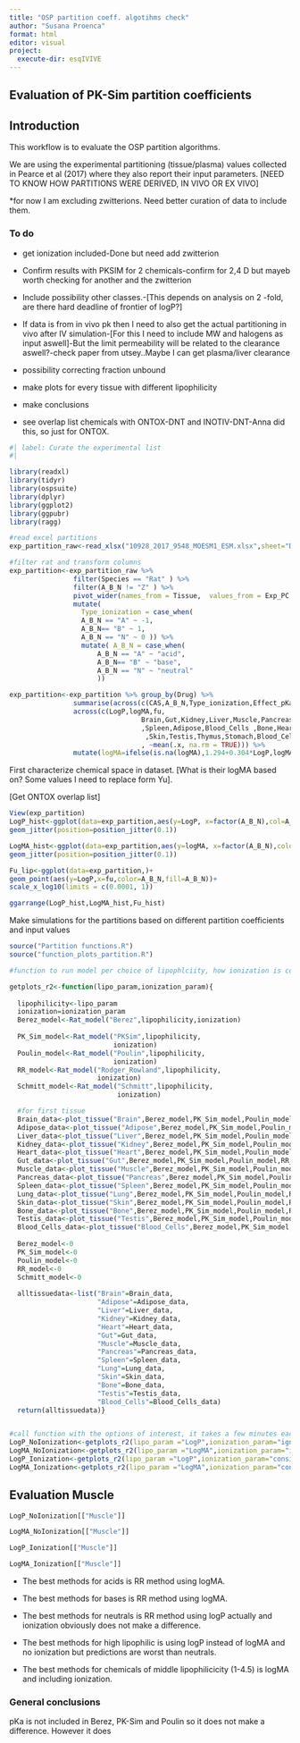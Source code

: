 ```yaml
---
title: "OSP partition coeff. algotihms check"
author: "Susana Proenca"
format: html
editor: visual
project:
  execute-dir: esqIVIVE
---
```


## Evaluation of PK-Sim partition coefficients

## Introduction

This workflow is to evaluate the OSP partition algorithms.

We are using the experimental partitioning (tissue/plasma) values collected in Pearce et al (2017) where they also report their input parameters. \[NEED TO KNOW HOW PARTITIONS WERE DERIVED, IN VIVO OR EX VIVO\]

\*for now I am excluding zwitterions. Need better curation of data to include them.

### To do

-   get ionization included-Done but need add zwitterion

-   Confirm results with PKSIM for 2 chemicals-confirm for 2,4 D but mayeb worth checking for another and the zwitterion

-   Include possibility other classes.-\[This depends on analysis on 2 -fold, are there hard deadline of frontier of logP?\]

-   If data is from in vivo pk then I need to also get the actual partitioning in vivo after IV simulation-\[For this I need to include MW and halogens as input aswell\]-But the limit permeability will be related to the clearance aswell?-check paper from utsey..Maybe I can get plasma/liver clearance

-   possibility correcting fraction unbound

-   make plots for every tissue with different lipophilicity

-   make conclusions

-   see overlap list chemicals with ONTOX-DNT and INOTIV-DNT-Anna did this, so just for ONTOX.

```r
#| label: Curate the experimental list
#| 

library(readxl)
library(tidyr)
library(ospsuite)
library(dplyr)
library(ggplot2)
library(ggpubr)
library(ragg)

#read excel partitions
exp_partition_raw<-read_xlsx("10928_2017_9548_MOESM1_ESM.xlsx",sheet="Data")

#filter rat and transform columns
exp_partition<-exp_partition_raw %>%
                filter(Species == "Rat" ) %>%
                filter(A_B_N != "Z" ) %>%
                pivot_wider(names_from = Tissue,  values_from = Exp_PC ,values_fn = list(Tissue = ~!is.na(.))) %>%
                mutate(
                  Type_ionization = case_when(
                  A_B_N == "A" ~ -1,
                  A_B_N== "B" ~ 1,
                  A_B_N == "N" ~ 0 )) %>%
                  mutate( A_B_N = case_when(
                      A_B_N == "A" ~ "acid",
                      A_B_N== "B" ~ "base",
                      A_B_N == "N" ~ "neutral"
                      ))

exp_partition<-exp_partition %>% group_by(Drug) %>%
                summarise(across(c(CAS,A_B_N,Type_ionization,Effect_pKa), ~first(na.omit(.x))),
                across(c(LogP,logMA,fu,
                                 Brain,Gut,Kidney,Liver,Muscle,Pancreas
                                 ,Spleen,Adipose,Blood_Cells ,Bone,Heart,Lung
                                  ,Skin,Testis,Thymus,Stomach,Blood_Cells)
                                 , ~mean(.x, na.rm = TRUE))) %>%
                mutate(logMA=ifelse(is.na(logMA),1.294+0.304*LogP,logMA))
```

First characterize chemical space in dataset. \[What is their logMA based on? Some values I need to replace form Yu\].

\[Get ONTOX overlap list\]

```r
View(exp_partition)
LogP_hist<-ggplot(data=exp_partition,aes(y=LogP, x=factor(A_B_N),col=A_B_N))+
geom_jitter(position=position_jitter(0.1)) 

LogMA_hist<-ggplot(data=exp_partition,aes(y=logMA, x=factor(A_B_N),color=A_B_N))+
geom_jitter(position=position_jitter(0.1)) 

Fu_lip<-ggplot(data=exp_partition,)+
geom_point(aes(y=LogP,x=fu,color=A_B_N,fill=A_B_N))+
scale_x_log10(limits = c(0.0001, 1))

ggarrange(LogP_hist,LogMA_hist,Fu_hist)
```

Make simulations for the partitions based on different partition coefficients and input values

```r

source("Partition functions.R")
source("function_plots_partition.R")

#function to run model per choice of lipophlciity, how ionization is considered and #tissue

getplots_r2<-function(lipo_param,ionization_param){
 
  lipophilicity<-lipo_param
  ionization=ionization_param
  Berez_model<-Rat_model("Berez",lipophilicity,ionization)
  
  PK_Sim_model<-Rat_model("PKSim",lipophilicity,
                          ionization)
  Poulin_model<-Rat_model("Poulin",lipophilicity,
                          ionization)
  RR_model<-Rat_model("Rodger_Rowland",lipophilicity,
                      ionization)
  Schmitt_model<-Rat_model("Schmitt",lipophilicity,
                           ionization)

  #for first tissue 
  Brain_data<-plot_tissue("Brain",Berez_model,PK_Sim_model,Poulin_model,RR_model,Schmitt_model)
  Adipose_data<-plot_tissue("Adipose",Berez_model,PK_Sim_model,Poulin_model,RR_model,Schmitt_model)
  Liver_data<-plot_tissue("Liver",Berez_model,PK_Sim_model,Poulin_model,RR_model,Schmitt_model)
  Kidney_data<-plot_tissue("Kidney",Berez_model,PK_Sim_model,Poulin_model,RR_model,Schmitt_model)
  Heart_data<-plot_tissue("Heart",Berez_model,PK_Sim_model,Poulin_model,RR_model,Schmitt_model)
  Gut_data<-plot_tissue("Gut",Berez_model,PK_Sim_model,Poulin_model,RR_model,Schmitt_model)
  Muscle_data<-plot_tissue("Muscle",Berez_model,PK_Sim_model,Poulin_model,RR_model,Schmitt_model)
  Pancreas_data<-plot_tissue("Pancreas",Berez_model,PK_Sim_model,Poulin_model,RR_model,Schmitt_model)
  Spleen_data<-plot_tissue("Spleen",Berez_model,PK_Sim_model,Poulin_model,RR_model,Schmitt_model)
  Lung_data<-plot_tissue("Lung",Berez_model,PK_Sim_model,Poulin_model,RR_model,Schmitt_model)
  Skin_data<-plot_tissue("Skin",Berez_model,PK_Sim_model,Poulin_model,RR_model,Schmitt_model)
  Bone_data<-plot_tissue("Bone",Berez_model,PK_Sim_model,Poulin_model,RR_model,Schmitt_model)
  Testis_data<-plot_tissue("Testis",Berez_model,PK_Sim_model,Poulin_model,RR_model,Schmitt_model)
  Blood_Cells_data<-plot_tissue("Blood_Cells",Berez_model,PK_Sim_model,Poulin_model,RR_model,Schmitt_model)
  
  Berez_model<-0
  PK_Sim_model<-0
  Poulin_model<-0
  RR_model<-0
  Schmitt_model<-0
  
  alltissuedata<-list("Brain"=Brain_data,
                      "Adipose"=Adipose_data,
                      "Liver"=Liver_data,
                      "Kidney"=Kidney_data,
                      "Heart"=Heart_data,
                      "Gut"=Gut_data,
                      "Muscle"=Muscle_data,
                      "Pancreas"=Pancreas_data,
                      "Spleen"=Spleen_data,
                      "Lung"=Lung_data,
                      "Skin"=Skin_data,
                      "Bone"=Bone_data,
                      "Testis"=Testis_data,
                      "Blood_Cells"=Blood_Cells_data)
  return(alltissuedata)}


#call function with the options of interest, it takes a few minutes each 
LogP_NoIonization<-getplots_r2(lipo_param ="LogP",ionization_param="ignored")
LogMA_NoIonization<-getplots_r2(lipo_param ="LogMA",ionization_param="ignored")
LogP_Ionization<-getplots_r2(lipo_param ="LogP",ionization_param="considered")
LogMA_Ionization<-getplots_r2(lipo_param ="LogMA",ionization_param="considered")


```

## Evaluation Muscle

```r
LogP_NoIonization[["Muscle"]]


```

```r
LogMA_NoIonization[["Muscle"]]
```

```r
LogP_Ionization[["Muscle"]]
```

```r
LogMA_Ionization[["Muscle"]]
```

-   The best methods for acids is RR method using logMA.

-   The best methods for bases is RR method using logMA.

-   The best methods for neutrals is RR method using logP actually and ionization obviously does not make a difference.

-   The best methods for high lipophilic is using logP instead of logMA and no ionization but predictions are worst than neutrals.

-   The best methods for chemicals of middle lipophilicicity (1-4.5) is logMA and including ionization.

### General conclusions

pKa is not included in Berez, PK-Sim and Poulin so it does not make a difference. However it does
